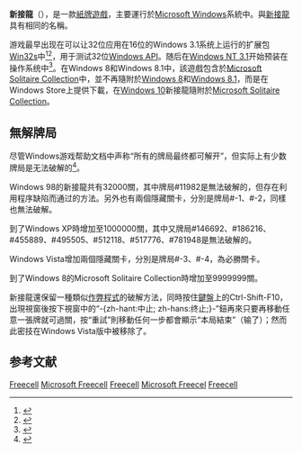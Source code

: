 {{about|微软官方发布的一款电子游戏|扑克的一种玩法|空当接龙}}
{{noteTA
| 1=zh-cn:空当接龙; zh-tw:新接龍;
| G1=IT
| G2=Windows
}}
{{Infobox software
| name = 新接龍
| logo =
| screenshot =
| caption =
| included with = [[Windows_NT_3.1|Windows NT 3.1]]到[[Windows_7|Windows 7]]
| genre = [[電腦遊戲|電腦遊戲]]
| replaces =
| replaced_by = [[Microsoft_Solitaire_Collection|Microsoft Solitaire Collection]]（[[Windows_8|Windows 8]]到[[Windows_10|Windows 10]]）
}}

'''新接龍'''（{{lang|en|FreeCell}}），是一款[[紙牌遊戲|紙牌遊戲]]，主要運行於[[Microsoft_Windows|Microsoft Windows]]系統中。與[[新接龍|新接龍]]具有相同的名稱。

游戏最早出现在可以让32位应用在16位的Windows 3.1系统上运行的扩展包[[Win32s|Win32s]]中<ref>{{cite news|title=The True Purpose of Microsoft Solitaire, Minesweeper, and FreeCell|url=http://mentalfloss.com/uk/technology/32106/the-true-purpose-of-solitaire-minesweeper-hearts-and-freecell|accessdate=2015-12-23|publisher=Mental Floss|date=2015-08-14|archive-url=https://web.archive.org/web/20151223192108/http://mentalfloss.com/uk/technology/32106/the-true-purpose-of-solitaire-minesweeper-hearts-and-freecell|archive-date=2015-12-23|dead-url=yes}}</ref><ref>{{cite web|url=https://www.ithome.com/html/game/169955.htm|title=存档副本|access-date=2019-05-04|archive-date=2021-12-09|archive-url=https://web.archive.org/web/20211209024136/https://www.ithome.com/html/game/169955.htm|dead-url=no}}</ref>，用于测试32位[[Windows_API|Windows API]]。随后在[[Windows_NT_3.1|Windows NT 3.1]]开始预装在操作系统中<ref>{{Cite web|title=Windows NT 3.1 build 297.1|url=https://betawiki.net/wiki/Windows_NT_3.1_build_297.1|accessdate=2020-09-27|work=BetaWiki|language=en|archive-date=2021-12-09|archive-url=https://web.archive.org/web/20211209031705/https://betawiki.net/wiki/Windows_NT_3.1_build_297.1|dead-url=no}}</ref>。在Windows 8和Windows 8.1中，該遊戲包含於[[Microsoft_Solitaire_Collection|Microsoft Solitaire Collection]]中，並不再隨附於[[Windows_8|Windows 8]]和[[Windows_8.1|Windows 8.1]]，而是在Windows Store上提供下載，在[[Windows_10|Windows 10]]新接龍隨附於[[Microsoft_Solitaire_Collection|Microsoft Solitaire Collection]]。
== 無解牌局 ==
尽管Windows游戏帮助文档中声称“所有的牌局最终都可解开”，但实际上有少数牌局是无法破解的<ref name="intro">{{en}}{{cite web |url=http://people.cs.uu.nl/hansb/d.freecell/node1.html#SECTION0001 |title=空当接龙游戏介绍 |accessdate=2009-10-10 |archive-date=2009-10-09 |archive-url=https://web.archive.org/web/20091009045737/http://people.cs.uu.nl/hansb/d.freecell/node1.html#SECTION0001 |dead-url=no }}</ref>。

Windows 98的新接龍共有32000關，其中牌局#11982是無法破解的，但存在利用程序缺陷而通过的方法。另外也有兩個隱藏關卡，分別是牌局#-1、#-2，同樣也無法破解。

到了Windows XP時增加至1000000關，其中又牌局#146692、#186216、#455889、#495505、#512118、#517776、#781948是無法破解的。

Windows Vista增加兩個隱藏關卡，分別是牌局#-3、#-4，為必勝關卡。

到了Windows 8的Microsoft Solitaire Collection時增加至9999999關。

新接龍還保留一種類似[[秘技|作弊程式]]的破解方法，同時按住[[鍵盤|鍵盤]]上的Ctrl-Shift-F10，出現視窗後按下視窗中的“-{zh-hant:中止; zh-hans:终止;}-”鈕再來只要再移動任意一張牌就可過關，按“重試”則移動任何一步都會顯示“本局結束”（输了）；然而此密技在Windows Vista版中被移除了。

== 参考文献 ==
{{reflist|30em}}

{{視窗應用程式}}

[[Category:Windows遊戲|Freecell]]
[[Category:電子桌上遊戲|Microsoft Freecell]]
[[Category:Windows组件|Freecell]]
[[Category:1991年电子游戏|Microsoft Freecel]]
[[Category:微軟娛樂包|Freecell]]